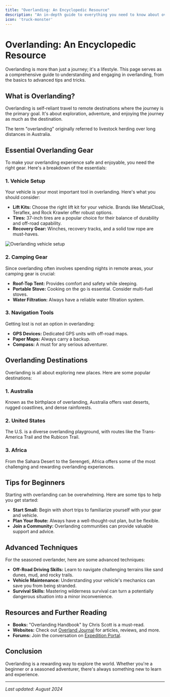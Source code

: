 ```yaml
---
title: "Overlanding: An Encyclopedic Resource"
description: "An in-depth guide to everything you need to know about overlanding."
icon: 'truck-monster'
---
```



# Overlanding: An Encyclopedic Resource

Overlanding is more than just a journey; it's a lifestyle. This page serves as a comprehensive guide to understanding and engaging in overlanding, from the basics to advanced tips and tricks.

## What is Overlanding?

Overlanding is self-reliant travel to remote destinations where the journey is the primary goal. It's about exploration, adventure, and enjoying the journey as much as the destination.

<Callout type="info" title="Quick Fact">
The term "overlanding" originally referred to livestock herding over long distances in Australia.
</Callout>

## Essential Overlanding Gear

To make your overlanding experience safe and enjoyable, you need the right gear. Here's a breakdown of the essentials:

### 1. **Vehicle Setup**

Your vehicle is your most important tool in overlanding. Here's what you should consider:

- **Lift Kits:** Choose the right lift kit for your vehicle. Brands like MetalCloak, Teraflex, and Rock Krawler offer robust options.
- **Tires:** 37-inch tires are a popular choice for their balance of durability and off-road capability.
- **Recovery Gear:** Winches, recovery tracks, and a solid tow rope are must-haves.

<Image src="/images/vehicle-setup.jpg" alt="Overlanding vehicle setup" />

### 2. **Camping Gear**

Since overlanding often involves spending nights in remote areas, your camping gear is crucial:

- **Roof-Top Tent:** Provides comfort and safety while sleeping.
- **Portable Stove:** Cooking on the go is essential. Consider multi-fuel stoves.
- **Water Filtration:** Always have a reliable water filtration system.

### 3. **Navigation Tools**

Getting lost is not an option in overlanding:

- **GPS Devices:** Dedicated GPS units with off-road maps.
- **Paper Maps:** Always carry a backup.
- **Compass:** A must for any serious adventurer.

## Overlanding Destinations

Overlanding is all about exploring new places. Here are some popular destinations:

### 1. **Australia**

Known as the birthplace of overlanding, Australia offers vast deserts, rugged coastlines, and dense rainforests.

<YouTube videoId="dQw4w9WgXcQ" title="Overlanding in Australia" />

### 2. **United States**

The U.S. is a diverse overlanding playground, with routes like the Trans-America Trail and the Rubicon Trail.

### 3. **Africa**

From the Sahara Desert to the Serengeti, Africa offers some of the most challenging and rewarding overlanding experiences.

## Tips for Beginners

Starting with overlanding can be overwhelming. Here are some tips to help you get started:

- **Start Small:** Begin with short trips to familiarize yourself with your gear and vehicle.
- **Plan Your Route:** Always have a well-thought-out plan, but be flexible.
- **Join a Community:** Overlanding communities can provide valuable support and advice.

## Advanced Techniques

For the seasoned overlander, here are some advanced techniques:

- **Off-Road Driving Skills:** Learn to navigate challenging terrains like sand dunes, mud, and rocky trails.
- **Vehicle Maintenance:** Understanding your vehicle's mechanics can save you from being stranded.
- **Survival Skills:** Mastering wilderness survival can turn a potentially dangerous situation into a minor inconvenience.

## Resources and Further Reading

- **Books:** "Overlanding Handbook" by Chris Scott is a must-read.
- **Websites:** Check out [Overland Journal](https://www.overlandjournal.com) for articles, reviews, and more.
- **Forums:** Join the conversation on [Expedition Portal](https://www.expeditionportal.com).

## Conclusion

Overlanding is a rewarding way to explore the world. Whether you're a beginner or a seasoned adventurer, there's always something new to learn and experience.

---

_Last updated: August 2024_